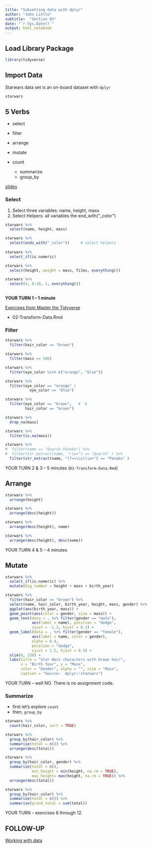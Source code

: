```yaml
---
title: "Subsetting data with dplyr"
author: "John Little"
subtitle:  "Section 03"
date: "`r Sys.Date()`"
output: html_notebook
---
```


## Load Library Package

```r
library(tidyverse)
```


## Import Data

Starwars data set is an on-board dataset with `dplyr`

```r
starwars
```

## 5 Verbs

- select
- filter
- arrange
- mutate
- count

    - summarize
    - group_by
    
[slides](https://intro2r.library.duke.edu/slides/)

### Select

1. Select three variables:  name, height, mass
2. Select Helpers:  all variables the end_with("_color")
    
```r
starwars %>% 
  select(name, height, mass)

starwars %>% 
  select(ends_with("_color"))     # select helpers
  
starwars %>% 
  select_if(is.numeric)

starwars %>% 
  select(height, weight = mass, films, everything())

starwars %>% 
  select(4, 8:10, 1, everything())
  
```

**YOUR TURN 1 -- 1 minute**

[Exercises from Master the Tidyverse](https://github.com/rstudio/master-the-tidyverse)

- 02-Transform-Data.Rmd

### Filter

```r
starwars %>% 
  filter(hair_color == "brown")

starwars %>% 
  filter(mass >= 500)

starwars %>% 
  filter(eye_color %in% c("orange", "blue"))

starwars %>% 
  filter(eye_color == "orange" |
           eye_color == "blue")

starwars %>% 
  filter(eye_color == "brown",   #  &
         hair_color == "brown")

starwars %>% 
  drop_na(mass)

starwars %>% 
  filter(is.na(mass))

starwars %>% 
#  filter(name == "Quarsh Panaka") %>% 
#  filter(str_extract(name, "\\w+") == "Quarsh" ) %>% 
  filter(str_extract(name, "(?<=\\s)\\w+") == "Panaka" )
```

YOUR TURN 2 & 3 -- 5 minutes  (`02-Transform-Data.Rmd`)


## Arrange

```r
starwars %>% 
  arrange(height)

starwars %>% 
  arrange(desc(height))

starwars %>% 
  arrange(desc(height), name)

starwars %>% 
  arrange(desc(height), desc(name))
```

YOUR  TURN 4 & 5 -- 4 minutes

## Mutate


```r
starwars %>% 
  select_if(is.numeric) %>% 
  mutate(big_number = height + mass + birth_year)
```


```r
starwars %>% 
  filter(hair_color == "brown") %>% 
  select(name, hair_color, birth_year, height, mass, gender) %>% 
  ggplot(aes(birth_year, mass)) +
  geom_point(aes(color = gender, size = mass)) +
  geom_text(data = . %>% filter(gender == "male"), 
            aes(label = name), position = "dodge", 
            vjust = -1.2, hjust = 0.1) +
  geom_label(data = . %>% filter(gender == "female"), 
            aes(label = name, color = gender), 
            alpha = 0.4,
            position = "dodge", 
            vjust = 1.5, hjust = 0.5) +  
  xlim(0, 230) +
  labs(title = "Star Wars characters with brown hair",
       x = "Birth Year", y = "Mass",
       color = "Gender", alpha = "", size = "Mass",
       caption = "Source:  dplyr::starwars")
```

YOUR TURN -- well NO.  There is no assignment code.

### Summarize

- first let's explore `count`
- then, `group_by`


```r
starwars %>% 
  count(hair_color, sort = TRUE)
```

```r
starwars %>% 
  group_by(hair_color) %>% 
  summarise(total = n()) %>% 
  arrange(desc(total))

starwars %>% 
  group_by(hair_color, gender) %>% 
  summarise(total = n(), 
            min_height = min(height, na.rm = TRUE), 
            max_height= max(height, na.rm = TRUE)) %>% 
  arrange(desc(total))

starwars %>% 
  group_by(hair_color) %>% 
  summarise(total = n()) %>% 
  summarise(grand_total = sum(total))
```

YOUR TURN -- exercises 6 through 12.


## FOLLOW-UP  

[Working with data](https://rstudio.cloud/learn/primers/2)